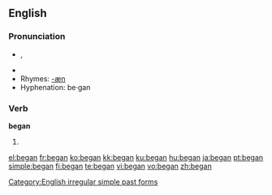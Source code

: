 ==English==

{{rank|since|use|used|252|began|thy|less|till}}

===Pronunciation===
*{{IPA|/bI'gæn/}}, {{SAMPA|/bI"g{n/}}
*{{audio|en-us-began.ogg|Audio (US)}}
*Rhymes: [[Rhymes:English:-æn|-æn]]
*Hyphenation: be&middot;gan

===Verb===
'''began'''

# {{simple past of|''[[begin]]''}}

<!--these belong on the page for "begin"

====Translations====
*Dutch: [[begon]]-->

[[Category:English irregular simple past forms]]

[[el:began]]
[[fr:began]]
[[ko:began]]
[[kk:began]]
[[ku:began]]
[[hu:began]]
[[ja:began]]
[[pt:began]]
[[simple:began]]
[[fi:began]]
[[te:began]]
[[vi:began]]
[[vo:began]]
[[zh:began]]